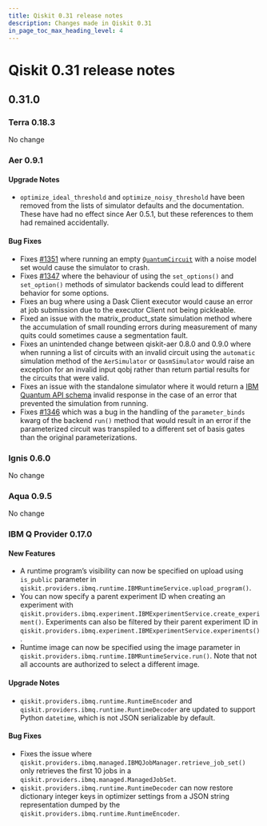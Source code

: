 ```yaml
---
title: Qiskit 0.31 release notes
description: Changes made in Qiskit 0.31
in_page_toc_max_heading_level: 4
---
```


# Qiskit 0.31 release notes

## 0.31.0

<span id="id202" />

### Terra 0.18.3

No change

<span id="release-notes-0-9-1-aer" />

<span id="id203" />

### Aer 0.9.1

<span id="release-notes-0-9-1-aer-upgrade-notes" />

<span id="id204" />

#### Upgrade Notes

*   `optimize_ideal_threshold` and `optimize_noisy_threshold` have been removed from the lists of simulator defaults and the documentation. These have had no effect since Aer 0.5.1, but these references to them had remained accidentally.

<span id="release-notes-0-9-1-aer-bug-fixes" />

<span id="id205" />

#### Bug Fixes

*   Fixes [#1351](https://github.com/Qiskit/qiskit-aer/issues/1351) where running an empty [`QuantumCircuit`](/docs/api/qiskit/0.45/qiskit.circuit.QuantumCircuit "qiskit.circuit.QuantumCircuit") with a noise model set would cause the simulator to crash.
*   Fixes [#1347](https://github.com/Qiskit/qiskit-aer/issues/1347) where the behaviour of using the `set_options()` and `set_option()` methods of simulator backends could lead to different behavior for some options.
*   Fixes an bug where using a Dask Client executor would cause an error at job submission due to the executor Client not being pickleable.
*   Fixed an issue with the matrix\_product\_state simulation method where the accumulation of small rounding errors during measurement of many quits could sometimes cause a segmentation fault.
*   Fixes an unintended change between qiskit-aer 0.8.0 and 0.9.0 where when running a list of circuits with an invalid circuit using the `automatic` simulation method of the `AerSimulator` or `QasmSimulator` would raise an exception for an invalid input qobj rather than return partial results for the circuits that were valid.
*   Fixes an issue with the standalone simulator where it would return a [IBM Quantum API schema](https://github.com/Qiskit/ibm-quantum-schemas) invalid response in the case of an error that prevented the simulation from running.
*   Fixes [#1346](https://github.com/Qiskit/qiskit-aer/issues/1346) which was a bug in the handling of the `parameter_binds` kwarg of the backend `run()` method that would result in an error if the parameterized circuit was transpiled to a different set of basis gates than the original parameterizations.

<span id="id206" />

### Ignis 0.6.0

No change

<span id="id207" />

### Aqua 0.9.5

No change

<span id="ibm-q-provider-0-17-0" />

<span id="release-notes-0-17-0-ibmq" />

### IBM Q Provider 0.17.0

<span id="release-notes-0-17-0-ibmq-new-features" />

<span id="id208" />

#### New Features

*   A runtime program’s visibility can now be specified on upload using `is_public` parameter in `qiskit.providers.ibmq.runtime.IBMRuntimeService.upload_program()`.
*   You can now specify a parent experiment ID when creating an experiment with `qiskit.providers.ibmq.experiment.IBMExperimentService.create_experiment()`. Experiments can also be filtered by their parent experiment ID in `qiskit.providers.ibmq.experiment.IBMExperimentService.experiments()`.
*   Runtime image can now be specified using the image parameter in `qiskit.providers.ibmq.runtime.IBMRuntimeService.run()`. Note that not all accounts are authorized to select a different image.

<span id="release-notes-0-17-0-ibmq-upgrade-notes" />

<span id="id209" />

#### Upgrade Notes

*   `qiskit.providers.ibmq.runtime.RuntimeEncoder` and `qiskit.providers.ibmq.runtime.RuntimeDecoder` are updated to support Python `datetime`, which is not JSON serializable by default.

<span id="release-notes-0-17-0-ibmq-bug-fixes" />

<span id="id210" />

#### Bug Fixes

*   Fixes the issue where `qiskit.providers.ibmq.managed.IBMQJobManager.retrieve_job_set()` only retrieves the first 10 jobs in a `qiskit.providers.ibmq.managed.ManagedJobSet`.
*   `qiskit.providers.ibmq.runtime.RuntimeDecoder` can now restore dictionary integer keys in optimizer settings from a JSON string representation dumped by the `qiskit.providers.ibmq.runtime.RuntimeEncoder`.

<span id="qiskit-0-30-1" />
